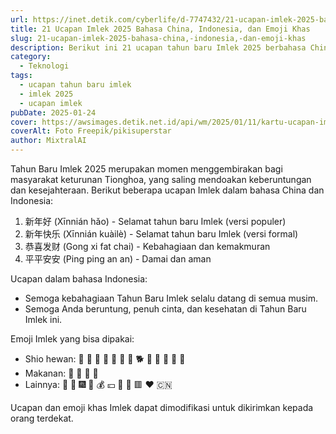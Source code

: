 ```yaml
---
url: https://inet.detik.com/cyberlife/d-7747432/21-ucapan-imlek-2025-bahasa-china-indonesia-dan-emoji-khas
title: 21 Ucapan Imlek 2025 Bahasa China, Indonesia, dan Emoji Khas
slug: 21-ucapan-imlek-2025-bahasa-china,-indonesia,-dan-emoji-khas
description: Berikut ini 21 ucapan tahun baru Imlek 2025 berbahasa China, Indonesia, dan emoji yang bisa dipakai buat ucapan.
category:
  - Teknologi
tags:
  - ucapan tahun baru imlek
  - imlek 2025
  - ucapan imlek
pubDate: 2025-01-24
cover: https://awsimages.detik.net.id/api/wm/2025/01/11/kartu-ucapan-imlek-2025_169.jpeg?wid=54&w=650&v=1&t=jpeg
coverAlt: Foto Freepik/pikisuperstar
author: MixtralAI
---
```

Tahun Baru Imlek 2025 merupakan momen menggembirakan bagi masyarakat keturunan Tionghoa, yang saling mendoakan keberuntungan dan kesejahteraan. Berikut beberapa ucapan Imlek dalam bahasa China dan Indonesia:

1. 新年好 (Xīnnián hǎo) - Selamat tahun baru Imlek (versi populer)
2. 新年快乐 (Xīnnián kuàilè) - Selamat tahun baru Imlek (versi formal)
3. 恭喜发财 (Gong xi fat chai) - Kebahagiaan dan kemakmuran
4. 平平安安 (Ping ping an an) - Damai dan aman

Ucapan dalam bahasa Indonesia:
- Semoga kebahagiaan Tahun Baru Imlek selalu datang di semua musim.
- Semoga Anda beruntung, penuh cinta, dan kesehatan di Tahun Baru Imlek ini.

Emoji Imlek yang bisa dipakai:
- Shio hewan: 🐀 🐇 🐓 🐍 🐲 🐉 🐒 🐕 🐅 🐎 🐂 🐖 🐑
- Makanan: 🥮 🥟 🍊 🧋
- Lainnya: 👲 🏮 🎆 🧨 💰 💴 🧧 🔴 🟥 ❤️ 🇨🇳

Ucapan dan emoji khas Imlek dapat dimodifikasi untuk dikirimkan kepada orang terdekat.
